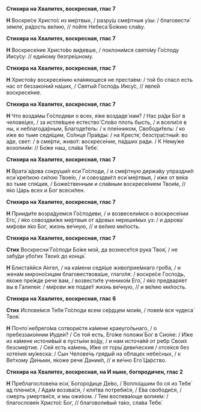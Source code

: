**Стихира на Хвалитех, воскресная, глас 7**

**Н** Воскре́се Христо́с из ме́ртвых, / разру́ш сме́ртныя у́зы: / благовести́ земле́, ра́дость ве́лию, // по́йте Небеса́ Бо́жию сла́ву.

**Стихира на Хвалитех, воскресная, глас 7**

**Н** Воскресе́ние Христо́во ви́девше, / поклони́мся свято́му Го́споду Иису́су: // еди́ному безгре́шному.

**Стихира на Хвалитех, воскресная, глас 7**

**Н** Христо́ву воскресе́нию кла́няющеся не преста́ем: / той бо спасл есть нас от беззако́ний на́ших, / Святы́й Госпо́дь Иису́с, // явле́й воскресе́ние.

**Стихира на Хвалитех, воскресная, глас 7**

**Н** Что возда́мы Го́сподеви о всех, я́же воздаде́ нам? / Нас ра́ди Бог в челове́цех, / за истле́вшее естество́ Сло́во плоть бысть, / и всели́ся в ны, к неблагода́рным, Благоде́тель: / к пле́нником, Свободи́тель: / ко и́же во тьме седя́щим, Со́лнце Пра́вды: / на Кресте́, безстра́стный: во а́де, свет: / в сме́рти, живо́т: воскресе́ние, па́дших ра́ди. / К Нему́же возопии́м: // Бо́же наш, сла́ва Тебе́.

**Стихира на Хвалитех, воскресная, глас 7**

**Н** Врата́ а́дова сокруши́л еси́ Го́споди, / и сме́ртную держа́ву упраздни́л еси́ кре́пкою си́лою Твое́ю, / и совоздви́гл еси́ ме́ртвыя, / и́же от ве́ка во тьме спя́щия, / Боже́ственным и сла́вным воскресе́нием Твои́м, // я́ко Царь всех и Бог всеси́лен.

**Стихира на Хвалитех, воскресная, глас 7**

**Н** Прииди́те возра́дуемся Го́сподеви, / и возвесели́мся о воскресе́нии Его́, / я́ко совоздви́же ме́ртвыя от а́довых нереши́мых уз: / и дарова́ ми́рови я́ко Бог, жизнь ве́чную, // и ве́лию ми́лость.

**Стихира на Хвалитех, воскресная, глас 7**

**Стих** Воскресни́ Го́споди Бо́же мой, да вознесе́тся рука́ Твоя́, / не забу́ди убо́гих Твои́х до конца́.

**Н** Блиста́яйся А́нгел, / на ка́мени седя́ше живоприе́мнаго гро́ба, / и жена́м мироно́сицам благовествова́ше, глаго́ля: / воскре́се Госпо́дь, я́коже пре́жде рече́ вам, / возвести́те ученико́м Его́, / я́ко предваря́ет вы в Галиле́и: / ми́рови же подае́т жизнь ве́чную, // и ве́лию ми́лость.

**Стихира на Хвалитех, воскресная, глас 6**

**Стих** Испове́мся Тебе́ Го́споди всем се́рдцем мои́м, / пове́м вся чудеса́ Твоя́.

**Н** Почто́ небрего́ма сотвори́сте ка́мене краеуго́льнаго, / о пребеззако́ннии Иуде́и? / Се той есть, Его́же положи́ Бог в Сио́не: / И́же из ка́мене источи́вый в пусты́ни во́ду, / и нам источа́яй от ребр Свои́х безсме́ртие. / Сей есть ка́мень, И́же от горы́ деви́ческия / отсе́кся без хоте́ния му́жеска: / Сын Челове́чь гряды́й на о́блацех небе́сных, / к Ве́тхому Де́ньми, я́коже рече́ Дании́л, // и ве́чно Его́ Ца́рство.

**Стихира на Хвалитех, воскресная, на И ныне, богородичен, глас 2**

**Н** Преблагослове́на еси́, Богоро́дице Де́во, / Вопло́щшим бо ся из Тебе́ ад плени́ся, / Ада́м воззва́ся, / кля́тва потреби́ся, / Е́ва свободи́ся, / смерть умертви́ся, и мы ожи́хом. / Тем воспева́юще вопие́м: / благослове́н Христо́с Бог, // благоволи́вый та́ко, сла́ва Тебе́.
